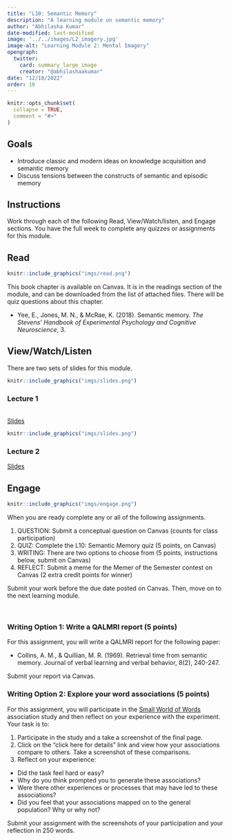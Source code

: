 ```yaml
---
title: "L10: Semantic Memory"
description: "A learning module on semantic memory"
author: "Abhilasha Kumar"
date-modified: last-modified
image: '../../images/L2_imagery.jpg'
image-alt: "Learning Module 2: Mental Imagery"
opengraph:
  twitter:
    card: summary_large_image
    creator: "@abhilashaakumar"
date: "12/18/2022"
order: 10
---
```


```r
knitr::opts_chunk$set(
  collapse = TRUE,
  comment = "#>"
)
```

## Goals

- Introduce classic and modern ideas on knowledge acquisition and semantic memory
- Discuss tensions between the constructs of semantic and episodic memory

## Instructions 

Work through each of the following Read, View/Watch/listen, and Engage sections. You have the full week to complete any quizzes or assignments for this module.

## Read 

:::::{.card .border .border-2 .border-info .mb-3}
:::: {.grid .g-0}
::: {.g-col-3}
:::: {.card-body}

```r
knitr::include_graphics("imgs/read.png")
```

::::
:::

::: {.g-col-9}
:::: {.card-body}

This book chapter is available on Canvas. It is in the readings section of the module, and can be downloaded from the list of attached files. There will be quiz questions about this chapter.

- Yee, E., Jones, M. N., & McRae, K. (2018). Semantic memory. <i>The Stevens’ Handbook of Experimental Psychology and Cognitive Neuroscience</i>, 3.


::::
:::
::::
:::::


## View/Watch/Listen {.mt-5}

There are two sets of slides for this module.

:::::{.card .border .border-2 .border-info .mb-3}
:::: {.grid .g-0}
::: {.g-col-3}
:::: {.card-body}

```r
knitr::include_graphics("imgs/slides.png")
```

::::
:::

::: {.g-col-9}
:::: {.card-body}
### Lecture 1
<br>
<a class="btn btn-outline-info" href="https://teaching-cognition.github.io/cognition/slides/L10_semantic_1.pdf" role="button">Slides</a>
::::
:::
::::
:::::

:::::{.card .border .border-2 .border-info .mb-3}
:::: {.grid .g-0}
::: {.g-col-3}
:::: {.card-body}

```r
knitr::include_graphics("imgs/slides.png")
```



::::
:::

::: {.g-col-9}
:::: {.card-body}
### Lecture 2

<a class="btn btn-outline-info" href="https://teaching-cognition.github.io/cognition/slides/L10_semantic_2.pdf" role="button">Slides</a>

::::
:::
::::
:::::


## Engage {.mt-5}


:::::{.card .border .border-2 .border-info}
:::: {.grid .g-0}
::: {.g-col-3}
:::: {.card-body}

```r
knitr::include_graphics("imgs/engage.png")
```



::::
:::

::: {.g-col-9}
:::: {.card-body}


When you are ready complete any or all of the following assignments.

1. QUESTION: Submit a conceptual question on Canvas (counts for class participation)
2. QUIZ: Complete the L10: Semantic Memory quiz (5 points, on Canvas)
3. WRITING: There are two options to choose from (5 points, instructions below, submit on Canvas)
4. REFLECT: Submit a meme for the Memer of the Semester contest on Canvas (2 extra credit points for winner)


Submit your work before the due date posted on Canvas. Then, move on to the next learning module.


::::
:::
::::
:::::

<br>

### Writing Option 1: Write a QALMRI report (5 points)

For this assignment, you will write a QALMRI report for the following paper:

- Collins, A. M., & Quillian, M. R. (1969). Retrieval time from semantic memory. Journal of verbal learning and verbal behavior, 8(2), 240-247.

Submit your report via Canvas. 


### Writing Option 2: Explore your word associations (5 points)

For this assignment, you will participate in the [Small World of Words](https://smallworldofwords.org/en) association study and then reflect on your experience with the experiment. Your task is to:

1. Participate in the study and a take a screenshot of the final page.
2. Click on the "click here for details" link and view how your associations compare to others. Take a screenshot of these comparisons.
3. Reflect on your experience:
- Did the task feel hard or easy?
- Why do you think prompted you to generate these associations?
- Were there other experiences or processes that may have led to these associations?
- Did you feel that your associations mapped on to the general population? Why or why not?

Submit your assignment with the screenshots of your participation and your reflection in 250 words.






